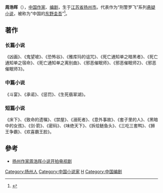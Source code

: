 {{blpsources|time=2014-04-09T11:30:18+00:00}}

'''周浩晖'''（{{bd|1977年|11月16日|}}），[[中国|中国]][[作家|作家]]、[[编剧|编剧]]，生于[[江苏省|江苏省]][[扬州市|扬州市]]。代表作为“刑警罗飞”系列[[悬疑小说|悬疑小说]]，被称为“中国的[[东野圭吾|东野圭吾]]”<ref>{{cite web |title=周浩晖已跨界进入电影行业 |url=http://news.sina.com.cn/o/2015-11-29/doc-ifxmazpa0444812.shtml |website=新浪新闻 |accessdate=2019-01-11 |archive-date=2019-09-17 |archive-url=https://web.archive.org/web/20190917214036/http://news.sina.com.cn/o/2015-11-29/doc-ifxmazpa0444812.shtml |dead-url=no }}</ref>。

== 著作 ==
=== 长篇小说 ===
《凶画》、《鬼望坡》、《恐怖谷》、《雅库玛的诅咒》、《死亡通知单之暗黑者》、《死亡通知单之宿命》、《死亡通知单之离别曲》、《邪恶催眠师》、《邪恶催眠师2》、《邪恶催眠师3》。

=== 中篇小说 ===
《斗宴》、《承诺》、《惩罚》、《生死翡翠湖》。

=== 短篇小说 ===
《床下》、《致命的遗嘱》、《禁屋》、《溺死者》、《意外事故》、《套子里的人》、《黑暗中的女孩》、《剑·箭》、《密码》、《味绝天下》、《拆烩鲢鱼头》、《三吃三套鸭》、《狮王争霸》、《欢喜霸王脸》。

==參考==
{{reflist}}
*[https://web.archive.org/web/20140408224505/http://news.yzwb.com/system/2014/02/22/010731478.shtml 扬州作家周浩晖小说开拍电视剧]

{{Normdaten}}
{{DEFAULTSORT:Zhou Haohui}}
[[Category:扬州人|Category:扬州人]]
[[Category:中国小说家|Category:中国小说家]]
[[Category:周姓|H]]
[[Category:中国编剧|Category:中国编剧]]